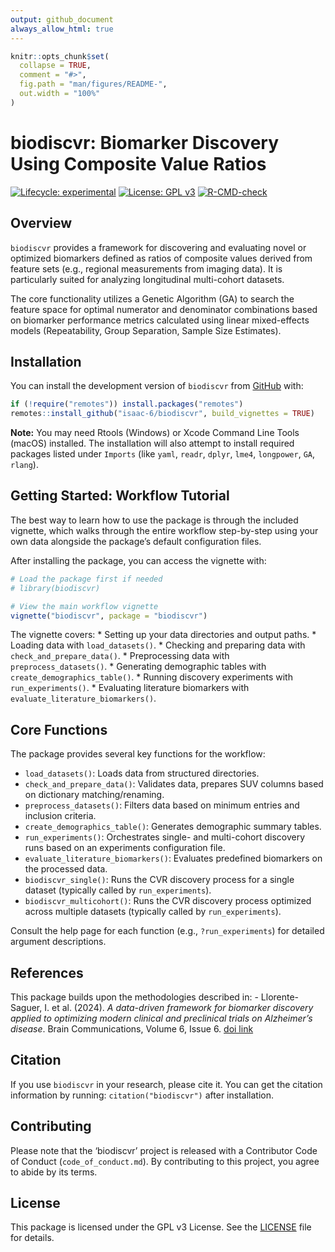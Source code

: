 ```yaml
---
output: github_document
always_allow_html: true
---
```


```r
knitr::opts_chunk$set(
  collapse = TRUE,
  comment = "#>",
  fig.path = "man/figures/README-",
  out.width = "100%"
)
```

# biodiscvr: Biomarker Discovery Using Composite Value Ratios

<!-- badges: start -->
[![Lifecycle: experimental](https://img.shields.io/badge/lifecycle-experimental-orange.svg)](https://lifecycle.r-lib.org/articles/stages.html#experimental)
[![License: GPL v3](https://img.shields.io/badge/License-GPLv3-blue.svg)](https://www.gnu.org/licenses/gpl-3.0)
[![R-CMD-check](https://github.com/isaac-6/biodiscvr/actions/workflows/R-CMD-check.yaml/badge.svg)](https://github.com/isaac-6/biodiscvr/actions/workflows/R-CMD-check.yaml)
<!-- badges: end -->


## Overview

`biodiscvr` provides a framework for discovering and evaluating novel or optimized biomarkers defined as ratios of composite values derived from feature sets (e.g., regional measurements from imaging data). It is particularly suited for analyzing longitudinal multi-cohort datasets.

The core functionality utilizes a Genetic Algorithm (GA) to search the feature space for optimal numerator and denominator combinations based on biomarker performance metrics calculated using linear mixed-effects models (Repeatability, Group Separation, Sample Size Estimates).

## Installation

You can install the development version of `biodiscvr` from [GitHub](https://github.com/isaac-6/biodiscvr) with:

```r
if (!require("remotes")) install.packages("remotes")
remotes::install_github("isaac-6/biodiscvr", build_vignettes = TRUE)
```

**Note:** You may need Rtools (Windows) or Xcode Command Line Tools (macOS) installed. The installation will also attempt to install required packages listed under `Imports` (like `yaml`, `readr`, `dplyr`, `lme4`, `longpower`, `GA`, `rlang`).

## Getting Started: Workflow Tutorial

The best way to learn how to use the package is through the included vignette, which walks through the entire workflow step-by-step using your own data alongside the package's default configuration files.

After installing the package, you can access the vignette with:

```r
# Load the package first if needed
# library(biodiscvr)

# View the main workflow vignette
vignette("biodiscvr", package = "biodiscvr")
```

The vignette covers:
*   Setting up your data directories and output paths.
*   Loading data with `load_datasets()`.
*   Checking and preparing data with `check_and_prepare_data()`.
*   Preprocessing data with `preprocess_datasets()`.
*   Generating demographic tables with `create_demographics_table()`.
*   Running discovery experiments with `run_experiments()`.
*   Evaluating literature biomarkers with `evaluate_literature_biomarkers()`.

## Core Functions

The package provides several key functions for the workflow:

*   `load_datasets()`: Loads data from structured directories.
*   `check_and_prepare_data()`: Validates data, prepares SUV columns based on dictionary matching/renaming.
*   `preprocess_datasets()`: Filters data based on minimum entries and inclusion criteria.
*   `create_demographics_table()`: Generates demographic summary tables.
*   `run_experiments()`: Orchestrates single- and multi-cohort discovery runs based on an experiments configuration file.
*   `evaluate_literature_biomarkers()`: Evaluates predefined biomarkers on the processed data.
*   `biodiscvr_single()`: Runs the CVR discovery process for a single dataset (typically called by `run_experiments`).
*   `biodiscvr_multicohort()`: Runs the CVR discovery process optimized across multiple datasets (typically called by `run_experiments`).

Consult the help page for each function (e.g., `?run_experiments`) for detailed argument descriptions.

## References

This package builds upon the methodologies described in:
- Llorente-Saguer, I. et al. (2024). *A data-driven framework for biomarker discovery applied to optimizing modern clinical and preclinical trials on Alzheimer’s disease*. Brain Communications, Volume 6, Issue 6. [doi link](https://doi.org/10.1093/braincomms/fcae438)

## Citation

If you use `biodiscvr` in your research, please cite it. You can get the citation information by running: `citation("biodiscvr")` after installation.

## Contributing

Please note that the 'biodiscvr' project is released with a Contributor Code of Conduct (`code_of_conduct.md`). By contributing to this project, you agree to abide by its terms.

## License

This package is licensed under the GPL v3 License. See the [LICENSE](LICENSE.md) file for details.